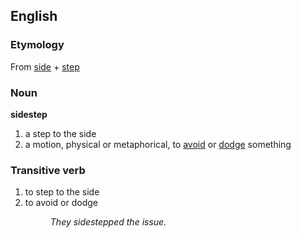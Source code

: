 ==English==
===Etymology===
From [[side]] + [[step]]
===Noun===
'''sidestep'''
#a step to the side
#a motion, physical or metaphorical, to [[avoid]] or [[dodge]] something

===Transitive verb===
#to step to the side
#to avoid or dodge
#:''They sidestepped the issue.''